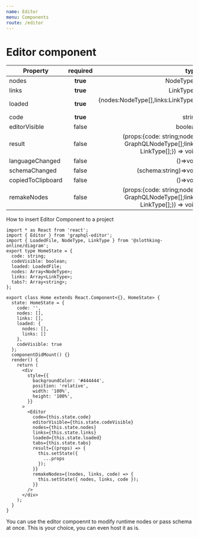 ```yaml
---
name: Editor
menu: Components
route: /editor
---
```


# Editor component

| Property          | required |                                                                        type |
| ----------------- | :------: | --------------------------------------------------------------------------: |
| nodes             | **true** |                                                                  NodeType[] |
| links             | **true** |                                                                  LinkType[] |
| loaded            | **true** |                                        {nodes:NodeType[],links:LinkType[] } |
| code              | **true** |                                                                      string |
| editorVisible     |  false   |                                                                     boolean |
| result            |  false   | (props:{code: string;nodes: GraphQLNodeType[];links: LinkType[];}) => void; |
| languageChanged   |  false   |                                                                    ()=>void |
| schemaChanged     |  false   |                                                       (schema:string)=>void |
| copiedToClipboard |  false   |                                                                    ()=>void |
| remakeNodes       |  false   | (props:{code: string;nodes: GraphQLNodeType[];links: LinkType[];}) => void; |

How to insert Editor Component to a project

```tsx
import * as React from 'react';
import { Editor } from 'graphql-editor';
import { LoadedFile, NodeType, LinkType } from '@slothking-online/diagram';
export type HomeState = {
  code: string;
  codeVisible: boolean;
  loaded: LoadedFile;
  nodes: Array<NodeType>;
  links: Array<LinkType>;
  tabs?: Array<string>;
};

export class Home extends React.Component<{}, HomeState> {
  state: HomeState = {
    code: '',
    nodes: [],
    links: [],
    loaded: {
      nodes: [],
      links: []
    },
    codeVisible: true
  };
  componentDidMount() {}
  render() {
    return (
      <div
        style={{
          backgroundColor: '#444444',
          position: 'relative',
          width: '100%',
          height: '100%',
        }}
      >
        <Editor
          code={this.state.code}
          editorVisible={this.state.codeVisible}
          nodes={this.state.nodes}
          links={this.state.links}
          loaded={this.state.loaded}
          tabs={this.state.tabs}
          result={(props) => {
            this.setState({
              ...props
            });
          }}
          remakeNodes={(nodes, links, code) => {
            this.setState({ nodes, links, code });
          }}
        />
      </div>
    );
  }
}
```

You can use the editor compoennt to modify runtime nodes or pass schema at once. This is your choice, you can even host it as is.